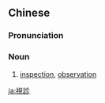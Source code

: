 {{also|视诊}}
==Chinese==
{{zh-forms|s=视诊}}

===Pronunciation===
{{zh-pron
|m=shìzhěn
|cat=n
}}

===Noun===
{{zh-noun}}

# {{lb|zh|medicine}} [[inspection]], [[observation]]

[[ja:視診]]